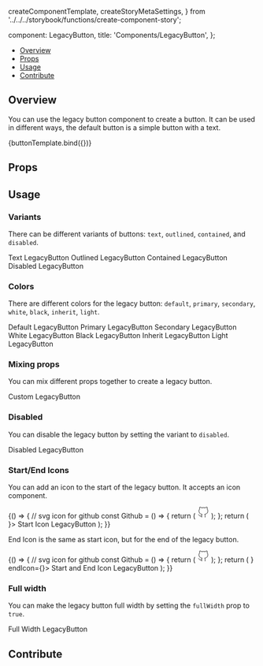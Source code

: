   createComponentTemplate,
  createStoryMetaSettings,
} from '../../../storybook/functions/create-component-story';

  component: LegacyButton,
  title: 'Components/LegacyButton',
};

<Meta title="Components/LegacyButton" component={LegacyButton} />


<Heading
  title="LegacyButton"
  componentRelativePath="LegacyButton/LegacyButton.tsx"
/>

- [Overview](#overview)
- [Props](#props)
- [Usage](#usage)
- [Contribute](#contribute)

## Overview

You can use the legacy button component to create a button. It can be used in
different ways, the default button is a simple button with a text.

<Canvas>
  <Story name="Overview" args={{ children: 'LegacyButton', color: 'default' }}>
    {buttonTemplate.bind({})}
  </Story>
</Canvas>

## Props

<ArgsTable of={LegacyButton} />

## Usage

### Variants

There can be different variants of buttons: `text`, `outlined`, `contained`, and
`disabled`.

<Canvas>
  <Story name="Variants">
    <div className="flex space-x-2">
      <LegacyButton variant="text">Text LegacyButton</LegacyButton>
      <LegacyButton variant="outlined">Outlined LegacyButton</LegacyButton>
      <LegacyButton variant="contained">Contained LegacyButton</LegacyButton>
      <LegacyButton variant="disabled">Disabled LegacyButton</LegacyButton>
    </div>
  </Story>
</Canvas>

### Colors

There are different colors for the legacy button: `default`, `primary`,
`secondary`, `white`, `black`, `inherit`, `light`.

<Canvas>
  <Story name="Colors">
    <div className="flex space-x-2">
      <LegacyButton color="default">Default LegacyButton</LegacyButton>
      <LegacyButton color="primary">Primary LegacyButton</LegacyButton>
      <LegacyButton color="secondary">Secondary LegacyButton</LegacyButton>
      <LegacyButton color="white">White LegacyButton</LegacyButton>
      <LegacyButton color="black">Black LegacyButton</LegacyButton>
      <LegacyButton color="inherit">Inherit LegacyButton</LegacyButton>
      <LegacyButton color="light">Light LegacyButton</LegacyButton>
    </div>
  </Story>
</Canvas>

### Mixing props

You can mix different props together to create a legacy button.

<Canvas>
  <Story name="Custom">
    <LegacyButton color="secondary" variant="outlined">
      Custom LegacyButton
    </LegacyButton>
  </Story>
</Canvas>

### Disabled

You can disable the legacy button by setting the variant to `disabled`.

<Canvas>
  <Story name="Disabled">
    <LegacyButton variant="disabled">Disabled LegacyButton</LegacyButton>
  </Story>
</Canvas>

### Start/End Icons

You can add an icon to the start of the legacy button. It accepts an icon
component.

<Canvas>
  <Story name="Start Icon">
    {() => {
      // svg icon for github
      const Github = () => {
        return (
          <svg
            xmlns="http://www.w3.org/2000/svg"
            width="24"
            height="24"
            viewBox="0 0 24 24"
            fill="none"
            stroke="currentColor"
            strokeWidth="2"
            strokeLinecap="round"
            strokeLinejoin="round"
            className="feather feather-github"
          >
            <path d="M9 19c-5 1.5-5-2.5-7-3m14 6v-3.87a3.37 3.37 0 0 0-.94-2.61c3.14-.35 6.44-1.54 6.44-7A5.44 5.44 0 0 0 20 4.77 5.07 5.07 0 0 0 19.91 1S18.73.65 16 2.48a13.38 13.38 0 0 0-7 0C6.27.65 5.09 1 5.09 1A5.07 5.07 0 0 0 5 4.77a5.44 5.44 0 0 0-1.5 3.78c0 5.42 3.3 6.61 6.44 7A3.37 3.37 0 0 0 9 18.13V22"></path>
          </svg>
        );
      };
      return (
        <LegacyButton startIcon={<Github />}>
          Start Icon LegacyButton
        </LegacyButton>
      );
    }}
  </Story>
</Canvas>

End Icon is the same as start icon, but for the end of the legacy button.

<Canvas>
  <Story name="End Icon">
    {() => {
      // svg icon for github
      const Github = () => {
        return (
          <svg
            xmlns="http://www.w3.org/2000/svg"
            width="24"
            height="24"
            viewBox="0 0 24 24"
            fill="none"
            stroke="currentColor"
            strokeWidth="2"
            strokeLinecap="round"
            strokeLinejoin="round"
            className="feather feather-github"
          >
            <path d="M9 19c-5 1.5-5-2.5-7-3m14 6v-3.87a3.37 3.37 0 0 0-.94-2.61c3.14-.35 6.44-1.54 6.44-7A5.44 5.44 0 0 0 20 4.77 5.07 5.07 0 0 0 19.91 1S18.73.65 16 2.48a13.38 13.38 0 0 0-7 0C6.27.65 5.09 1 5.09 1A5.07 5.07 0 0 0 5 4.77a5.44 5.44 0 0 0-1.5 3.78c0 5.42 3.3 6.61 6.44 7A3.37 3.37 0 0 0 9 18.13V22"></path>
          </svg>
        );
      };
      return (
        <LegacyButton startIcon={<Github />} endIcon={<Github />}>
          Start and End Icon LegacyButton
        </LegacyButton>
      );
    }}
  </Story>
</Canvas>

### Full width

You can make the legacy button full width by setting the `fullWidth` prop to
`true`.

<Canvas>
  <Story name="Full Width">
    <LegacyButton fullWidth color="secondary">
      Full Width LegacyButton
    </LegacyButton>
  </Story>
</Canvas>

## Contribute

<Footer componentRelativePath="LegacyButton/__stories__/legacyButton.stories.mdx" />
